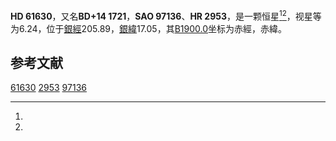 {{Starbox begin
| name = HD 61630
}}
{{Starbox observe
| epoch = [[J2000.0|J2000.0]]
| constell = {{星座名待查}}<ref name=SIMBAD>{{cite web
 | url=http://simbad.u-strasbg.fr/simbad/sim-id?Ident=HR+2953
 | title=Pulsating variable Star
 | publisher=Centre de Données astronomiques de Strasbourg
 | work=SIMBAD
 | accessdate=2012-07-13
 | archive-date=2016-03-17
 | archive-url=https://web.archive.org/web/20160317090044/http://simbad.u-strasbg.fr/simbad/sim-id?Ident=HR+2953
 | dead-url=no
 }}</ref><ref name=DATA>{{cite web
 | url=http://vizier.u-strasbg.fr/viz-bin/VizieR-5?-out.add=.&-source=5050&-corr=PK=HR&-out.max=9999&HR=2953
 | title=VizieR Detailed Page
 | accessdate=2012-07-13
 | archive-date=2016-03-05
 | archive-url=https://web.archive.org/web/20160305005534/http://vizier.u-strasbg.fr/viz-bin/VizieR-5?-out.add=.&-source=5050&-corr=PK=HR&-out.max=9999&HR=2953
 | dead-url=no
 }}</ref>
| 星官 = 
| ra = {{RA|7|40|47.3}}<ref name=SIMBAD /><ref name=DATA />
| dec = {{DEC|+13|46|15}}<ref name=SIMBAD /><ref name=DATA />
| appmag_v = 6.24<ref name=SIMBAD /><ref name=DATA />
}}
{{Starbox character
| class = K0<ref name=SIMBAD /><ref name=DATA />
| b-v = <ref name=SIMBAD /><ref name=DATA />
| u-b = <ref name=SIMBAD /><ref name=DATA />
| r-i = <ref name=SIMBAD /><ref name=DATA />
| variable = 
}}
{{Starbox astrometry
| radial_v = 
| prop_mo_ra = 5
| parallax = 
| p_error = 
}}
{{Starbox catalog
| names =BD+14 1721，[[SAO星表|SAO]] 97136，[[HD星表|HD]] 61630，[[HR星表|HR]] 2953}}
{{Starbox reference |Simbad=HR+2953}}
{{Starbox end}}

'''HD 61630'''，又名'''BD+14 1721'''，'''SAO 97136'''、'''HR 2953'''，是一颗恒星<ref name=SIMBAD /><ref name=DATA />，视星等为6.24，位于[[銀道座標系|銀經]]205.89，[[銀道座標系|銀緯]]17.05，其[[B1900.0|B1900.0]]坐标为赤經{{RA|7|35|9.7}}，赤緯{{DEC|+14|17.05|8}}。

== 参考文献 ==
{{reflist}}

{{star-stub}}

[[Category:HD和HDE天體|61630]]
[[Category:HR天體|2953]]
[[Category:SAO天體|97136]]